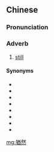 {{also|犹然}}
==Chinese==
{{zh-forms|s=犹然}}

===Pronunciation===
{{zh-pron
|m=yóurán
|cat=adv
}}

===Adverb===
{{zh-adv}}

# [[still]]

====Synonyms====
* {{zh-l|還|tr=hái}}
* {{zh-l|還是}}
* {{zh-l|仍然}}
* {{zh-l|仍舊}}
* {{zh-l|仍是}}
* {{zh-l|兀自}}
* {{zh-l|依然}}
* {{zh-l|猶自}}

[[mg:猶然]]